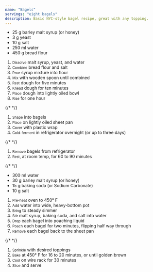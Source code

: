 ```yaml
---
name: "Bagels"
servings: "eight bagels"
description: Basic NYC-style bagel recipe, great with any topping.
---
```


* <data>25 g</data> barley malt syrup (or honey)
* <data>3 g</data> yeast
* <data>10 g</data> salt
* <data>250 ml</data> water
* <data>450 g</data> bread flour

1. <small>Dissolve</small> malt syrup, yeast, and water
1. <small>Combine</small> bread flour and salt
1. <small>Pour</small> syrup mixture into flour
1. <small>Mix</small> with wooden spoon until combined
1. <small>Rest</small> dough for five minutes
1. <small>Knead</small> dough for ten minutes
1. <small>Place</small> dough into lightly oiled bowl
1. <small>Rise</small> for one hour

{/* */}

1. <small>Shape</small> into bagels
1. <small>Place</small> on lightly oiled sheet pan
1. <small>Cover</small> with plastic wrap
1. <small>Cold-ferment</small> in refrigerator overnight (or up to three days)

{/* */}

1. <small>Remove</small> bagels from refrigerator
1. <small>Rest</small>, at room temp, for 60 to 90 minutes

{/* */}

* <data>300 ml</data> water
* <data>30 g</data> barley malt syrup (or honey)
* <data>15 g</data> baking soda (or Sodium Carbonate)
* <data>10 g</data> salt

1. <small>Pre-heat</small> oven to 450&deg; F
1. <small>Add</small> water into wide, heavy-bottom pot
1. <small>Bring</small> to steady simmer
1. <small>Stir</small> malt syrup, baking soda, and salt into water
1. <small>Drop</small> each bagel into poaching liquid
1. <small>Poach</small> each bagel for two minutes, flipping half way through
1. <small>Remove</small> each bagel back to the sheet pan

{/* */}

1. <small>Sprinkle</small> with desired toppings
1. <small>Bake</small> at 450&deg; F for 16 to 20 minutes, or until golden brown
1. <small>Cool</small> on wire rack for 30 minutes
1. <small>Slice</small> and serve
